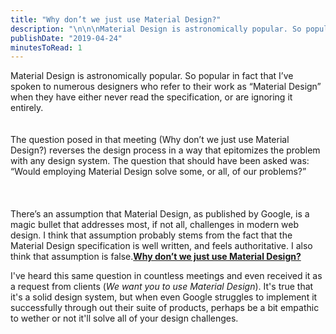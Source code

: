```yaml
---
title: "Why don’t we just use Material Design?"
description: "\n\n\nMaterial Design is astronomically popular. So popular in fact that I’ve spoken to numerous designers who refer to their work as “Material Design” when they have either never read the specification, or are ignoring it entirely.\n\n\n\nThe question posed in that meeting (Why don’t we just use Material Design?) reverses the design process in a way that epitomizes the problem with any design system. The question that should have been asked was: “Would employing Material Design solve some, or all, of "
publishDate: "2019-04-24"
minutesToRead: 1
---
```


<div class="blockquote">
<div><p>Material Design is astronomically popular. So popular in fact that I’ve spoken to numerous designers who refer to their work as “Material Design” when they have either never read the specification, or are ignoring it entirely.<br /><br /><br />
The question posed in that meeting (Why don’t we just use Material Design?) reverses the design process in a way that epitomizes the problem with any design system. The question that should have been asked was: “Would employing Material Design solve some, or all, of our problems?”<br />
<br /><br /><br />
There’s an assumption that Material Design, as published by Google, is a magic bullet that addresses most, if not all, challenges in modern web design. I think that assumption probably stems from the fact that the Material Design specification is well written, and feels authoritative. I also think that assumption is false.<strong><a href="https://www.webdesignerdepot.com/2019/04/why-dont-we-just-use-material-design/?ref=antonsten.com">Why don’t we just use Material Design?</a></strong></p></div>
</div>

<p>I've heard this same question in countless meetings and even received it as a request from clients (<em>We want you to use Material Design</em>). It's true that it's a solid design system, but when even Google struggles to implement it successfully through out their suite of products, perhaps be a bit empathic to wether or not it'll solve all of your design challenges.</p>